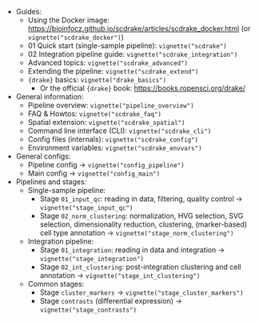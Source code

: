 - Guides:
  - Using the Docker image: <https://bioinfocz.github.io/scdrake/articles/scdrake_docker.html>
    (or `vignette("scdrake_docker")`)
  - 01 Quick start (single-sample pipeline): `vignette("scdrake")`
  - 02 Integration pipeline guide: `vignette("scdrake_integration")`
  - Advanced topics: `vignette("scdrake_advanced")`
  - Extending the pipeline: `vignette("scdrake_extend")`
  - `{drake}` basics: `vignette("drake_basics")`
    - Or the official `{drake}` book: <https://books.ropensci.org/drake/>
- General information:
  - Pipeline overview: `vignette("pipeline_overview")`
  - FAQ & Howtos: `vignette("scdrake_faq")`
  - Spatial extension: `vignette("scdrake_spatial")`
  - Command line interface (CLI): `vignette("scdrake_cli")`
  - Config files (internals): `vignette("scdrake_config")`
  - Environment variables: `vignette("scdrake_envvars")`
- General configs:
    - Pipeline config -> `vignette("config_pipeline")`
    - Main config -> `vignette("config_main")`
- Pipelines and stages:
  - Single-sample pipeline:
    - Stage `01_input_qc`: reading in data, filtering, quality control -> `vignette("stage_input_qc")`
    - Stage `02_norm_clustering`: normalization, HVG selection, SVG selection, dimensionality reduction, clustering, (marker-based) cell type annotation
      -> `vignette("stage_norm_clustering")`
  - Integration pipeline:
    - Stage `01_integration`: reading in data and integration -> `vignette("stage_integration")`
    - Stage `02_int_clustering`: post-integration clustering and cell annotation -> `vignette("stage_int_clustering")`
  - Common stages:
    - Stage `cluster_markers` -> `vignette("stage_cluster_markers")`
    - Stage `contrasts` (differential expression) -> `vignette("stage_contrasts")`
